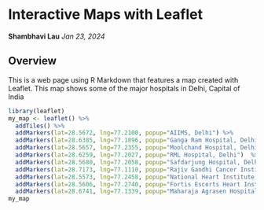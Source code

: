 # Interactive Maps with Leaflet
**Shambhavi Lau**
*Jan 23, 2024*

## Overview
This is a web page using R Markdown that features a map created with Leaflet.
This map shows some of the major hospitals in Delhi, Capital of India

```r
library(leaflet)
my_map <- leaflet() %>%
  addTiles() %>%
  addMarkers(lat=28.5672, lng=77.2100, popup="AIIMS, Delhi") %>%
  addMarkers(lat=28.6385, lng=77.1896, popup="Ganga Ram Hospital, Delhi")  %>%
  addMarkers(lat=28.5657, lng=77.2355, popup="Moolchand Hospital, Delhi")  %>%
  addMarkers(lat=28.6259, lng=77.2027, popup="RML Hospital, Delhi")  %>%
  addMarkers(lat=28.5680, lng=77.2058, popup="Safdarjung Hospital, Delhi")  %>%
  addMarkers(lat=28.7173, lng=77.1110, popup="Rajiv Gandhi Cancer Institute, Delhi")  %>%
  addMarkers(lat=28.5573, lng=77.2458, popup="National Heart Institute, Delhi")  %>%
  addMarkers(lat=28.5606, lng=77.2740, popup="Fortis Escorts Heart Institute, Delhi")  %>%
  addMarkers(lat=28.6741, lng=77.1339, popup="Maharaja Agrasen Hospital, Delhi")
my_map
```
